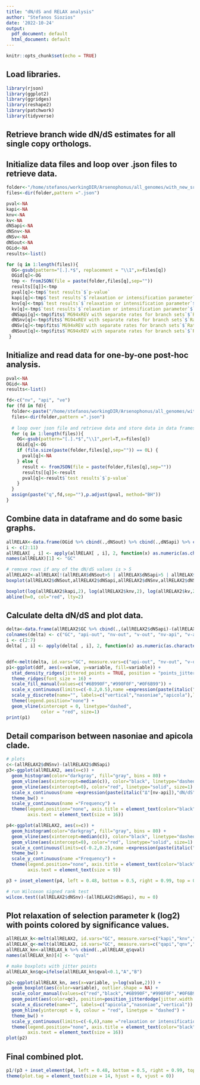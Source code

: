 ```yaml
---
title: "dN/dS and RELAX analysis"
author: "Stefanos Siozios"
date: '2022-10-24'
output:
  pdf_document: default
  html_document: default
---
```


```r
knitr::opts_chunk$set(echo = TRUE)
```

## Load libraries.
```r
library(rjson)
library(ggplot2)
library(ggridges)
library(reshape2)
library(patchwork)
library(tidyverse)
```

## Retrieve branch wide dN/dS estimates for all single copy orthologs.
## Initialize data files and loop over .json files to retrieve data.
```r
folder<-"/home/stefanos/workingDIR/Arsenophonus/all_genomes/with_new_sra/ForRELAX/RELAX_perGene_results/groupMode/"
files<-dir(folder,pattern =".json")

pval<-NA
kapi<-NA
knv<-NA
kv<-NA
dNSapi<-NA
dNSnv<-NA
dNSv<-NA
dNSout<-NA
OGid<-NA
results<-list()

for (q in 1:length(files)){
  OG<-gsub(pattern="[.].*$", replacement = "\\1",x=files[q])
  OGid[q]<-OG
  tmp <- fromJSON(file = paste(folder,files[q],sep=""))
  results[[q]]<-tmp
  pval[q]<-tmp$`test results`$`p-value`
  kapi[q]<-tmp$`test results`$`relaxation or intensification parameter`$`api`
  knv[q]<-tmp$`test results`$`relaxation or intensification parameter`$`nv`
  kv[q]<-tmp$`test results`$`relaxation or intensification parameter`$`ve`
  dNSapi[q]<-tmp$fits$`MG94xREV with separate rates for branch sets`$`Rate Distributions`$`non-synonymous/synonymous rate ratio for *api*`[[1]][[1]]
  dNSnv[q]<-tmp$fits$`MG94xREV with separate rates for branch sets`$`Rate Distributions`$`non-synonymous/synonymous rate ratio for *nv*`[[1]][[1]]
  dNSv[q]<-tmp$fits$`MG94xREV with separate rates for branch sets`$`Rate Distributions`$`non-synonymous/synonymous rate ratio for *ve*`[[1]][[1]]
  dNSout[q]<-tmp$fits$`MG94xREV with separate rates for branch sets`$`Rate Distributions`$`non-synonymous/synonymous rate ratio for *out*`[[1]][[1]]
 }
```

## Initialize and read data for one-by-one post-hoc analysis.
```r
pval<-NA
OGid<-NA
results<-list()

fd<-c("nv", "api", "ve")
for (fd in fd){
  folder<-paste("/home/stefanos/workingDIR/Arsenophonus/all_genomes/with_new_sra/ForRELAX/RELAX_perGene_results/post-hoc/",fd,"-out/",sep = "")
  files<-dir(folder,pattern =".json")
  
  # loop over json file and retrieve data and store data in data frames.
  for (q in 1:length(files)){
    OG<-gsub(pattern="[.].*$","\\1",perl=T,x=files[q])
    OGid[q]<-OG
    if (file.size(paste(folder,files[q],sep="")) == 0L) {
      pval[q]<-NA
    } else {
      result <- fromJSON(file = paste(folder,files[q],sep=""))
      results[[q]]<-result
      pval[q]<-result$`test results`$`p-value`
    }
  }
  assign(paste("q",fd,sep=""),p.adjust(pval, method="BH"))  
} 
```

## Combine data in dataframe and do some basic graphs.
```r
allRELAX<-data.frame(OGid %>% cbind(.,dNSout) %>% cbind(.,dNSapi) %>% cbind(.,dNSnv) %>% cbind(.,dNSv) %>% cbind(.,kapi) %>% cbind(.,knv) %>% cbind(.,kv) %>% cbind(.,qapi) %>% cbind(.,qnv) %>% cbind(.,qve),stringsAsFactors = F)
i <- c(2:11)
allRELAX[ , i] <- apply(allRELAX[ , i], 2, function(x) as.numeric(as.character(x)))
names(allRELAX)[1] <- "GC"

# remove rows if any of the dN/dS values is > 5
allRELAX2<-allRELAX[!(allRELAX$dNSout>5 | allRELAX$dNSapi>5 | allRELAX$dNSnv>5 | allRELAX$dNSv>5),]
boxplot(allRELAX2$dNSout,allRELAX2$dNSapi,allRELAX2$dNSnv,allRELAX2$dNSv, names=c("out","api","nv","v"), ylab="dN/dS", outline=T, notch=TRUE)

boxplot(log(allRELAX2$kapi,2), log(allRELAX2$knv,2), log(allRELAX2$kv,2), names=c("api","nv","v"), ylab="relaxation or intensification parameter k (log2)", outline=F)
abline(h=0, col="red", lty=2)

```

## Calculate delta dN/dS and plot data.
```r
delta<-data.frame(allRELAX2$GC %>% cbind(.,(allRELAX2$dNSapi)-(allRELAX2$dNSout)) %>% cbind(.,(allRELAX2$dNSnv)-(allRELAX2$dNSout)) %>% cbind(.,(allRELAX2$dNSv)-(allRELAX2$dNSout)) %>% cbind(.,(allRELAX2$dNSnv)-(allRELAX2$dNSapi)) %>% cbind(.,(allRELAX2$dNSv)-(allRELAX2$dNSapi)) %>% cbind(.,(allRELAX2$dNSv)-(allRELAX2$dNSnv)))
colnames(delta) <- c("GC", "api-out", "nv-out", "v-out", "nv-api", "v-api", "v-nv")
i <- c(2:7)
delta[ , i] <- apply(delta[ , i], 2, function(x) as.numeric(as.character(x)))


ddf<-melt(delta, id.vars="GC", measure.vars=c("api-out", "nv-out", "v-out"))
p1<-ggplot(ddf, aes(x=value, y=variable, fill=variable)) +  
  stat_density_ridges(jittered_points = TRUE, position = "points_jitter", alpha=0.6,  quantile_lines = TRUE, vline_size = 1, quantiles = 2) +
  theme_ridges(font_size = 16) +
  scale_fill_manual(values=c("#6B990F","#990F0F","#0F6B99")) +
  scale_x_continuous(limits=c(-0.2,0.5),name =expression(paste(italic("Δ"),"dN/dS"))) +
  scale_y_discrete(name="", labels=c("vertical","nasoniae","apicola"),limits=rev) +
  theme(legend.position="none") +
  geom_vline(xintercept = 0, linetype="dashed", 
             color = "red", size=1)
print(p1)
```

## Detail comparison between nasoniae and apicola clade.
```r
# plots
c<-(allRELAX2$dNSnv)-(allRELAX2$dNSapi)
p3<-ggplot(allRELAX2, aes(x=c)) +
  geom_histogram(color="darkgray", fill="gray", bins = 80) +
  geom_vline(aes(xintercept=median(c)), color="black", linetype="dashed", size=1) +
  geom_vline(aes(xintercept=0), color="red", linetype="solid", size=1) +
  scale_x_continuous(name =expression(paste(italic("Δ"[nv-api]),"dN/dS"))) +
  theme_bw() +
  scale_y_continuous(name ="Frequency") +
  theme(legend.position="none", axis.title = element_text(color="black", size=16),
        axis.text = element_text(size = 16))

p4<-ggplot(allRELAX2, aes(x=c)) +
  geom_histogram(color="darkgray", fill="gray", bins = 80) +
  geom_vline(aes(xintercept=median(c)), color="black", linetype="dashed", size=1) +
  geom_vline(aes(xintercept=0), color="red", linetype="solid", size=1) +
  scale_x_continuous(limits=c(-0.2,0.2),name =expression(paste(italic("Δ"[nv-api]),"dN/dS"))) +
  theme_bw() +
  scale_y_continuous(name ="Frequency") +
  theme(legend.position="none", axis.title = element_text(color="black", size=9),
        axis.text = element_text(size = 9))

p3 + inset_element(p4, left = 0.48, bottom = 0.5, right = 0.99, top = 0.99)

# run Wilcoxon signed rank test
wilcox.test((allRELAX2$dNSnv)-(allRELAX2$dNSapi), mu = 0)
```

## Plot relaxation of selection parameter k (log2) with points colored by significance values.
```r
allRELAX_k<-melt(allRELAX2, id.vars="GC", measure.vars=c("kapi","knv","kv"))
allRELAX_q<-melt(allRELAX2, id.vars="GC", measure.vars=c("qapi","qnv","qve"), variable.name = "clade", value.name = "qval")
allRELAX_kn<-allRELAX_k %>% cbind(.,allRELAX_q$qval)
names(allRELAX_kn)[4] <- "qval"

# make boxplots with jitter points
allRELAX_kn$qc=ifelse(allRELAX_kn$qval<0.1,"A","B")

p2<-ggplot(allRELAX_kn, aes(x=variable, y=log(value,2))) +
  geom_boxplot(aes(color=variable), outlier.shape = NA) +
  scale_color_manual(values=c("red","black","#6B990F","#990F0F","#0F6B99")) +
  geom_point(aes(color=qc), position=position_jitterdodge(jitter.width =0.4, dodge.width = 0), alpha=0.5) +
  scale_x_discrete(name="", labels=c("apicola","nasoniae","vertical")) +
  geom_hline(yintercept = 0, colour = "red", linetype = "dashed") +
  theme_bw() +
  scale_y_continuous(limits=c(-6,6),name ="relaxation or intensification parameter k (log2)") +
  theme(legend.position="none", axis.title = element_text(color="black", size=16),
        axis.text = element_text(size = 16))
plot(p2)
```

## Final combined plot.
```r
p1/(p3 + inset_element(p4, left = 0.48, bottom = 0.5, right = 0.99, top = 0.99))  | p2 +
theme(plot.tag = element_text(size = 14, hjust = 0, vjust = 0))
```

